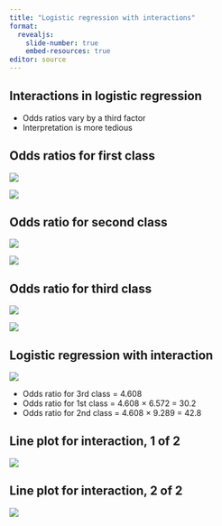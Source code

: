 ```yaml
---
title: "Logistic regression with interactions"
format: 
  revealjs:
    slide-number: true
    embed-resources: true
editor: source
---
```


## Interactions in logistic regression

-   Odds ratios vary by a third factor
-   Interpretation is more tedious

## Odds ratios for first class

![](images/interaction-05.png)

![](images/interaction-01.png)

## Odds ratio for second class

![](images/interaction-06.png)

![](images/interaction-02.png)

## Odds ratio for third class

![](images/interaction-07.png)

![](images/interaction-03.png)

## Logistic regression with interaction

![](images/interaction-04.png)

-   Odds ratio for 3rd class = 4.608
-   Odds ratio for 1st class = 4.608 $\times$ 6.572 = 30.2
-   Odds ratio for 2nd class = 4.608 $\times$ 9.289 = 42.8

## Line plot for interaction, 1 of 2

![](images/interaction-08.png)

## Line plot for interaction, 2 of 2

![](images/interaction-09.png)
